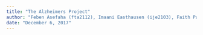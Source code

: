 ```yaml
---
title: "The Alzheimers Project"
author: "Feben Asefaha (fta2112), Imaani Easthausen (ije2103), Faith Parsons (fep2110), Volha Tryputsen (vt2263)"
date: "December 6, 2017"
---
```





